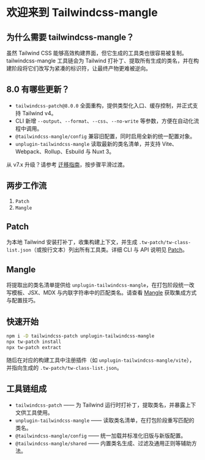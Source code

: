 
# 欢迎来到 Tailwindcss-mangle
 
## 为什么需要 tailwindcss-mangle？

虽然 Tailwind CSS 能够高效构建界面，但它生成的工具类也很容易被复制。tailwindcss-mangle 工具链会为 Tailwind 打补丁、提取所有生成的类名，并在构建阶段将它们改写为紧凑的标识符，让最终产物更难被逆向。

## 8.0 有哪些更新？

- `tailwindcss-patch@8.0.0` 全面重构，提供类型化入口、缓存控制，并正式支持 Tailwind v4。
- CLI 新增 `--output`、`--format`、`--css`、`--no-write` 等参数，方便在自动化流程中调用。
- `@tailwindcss-mangle/config` 兼容旧配置，同时启用全新的统一配置对象。
- `unplugin-tailwindcss-mangle` 读取最新的类名清单，并支持 Vite、Webpack、Rollup、Esbuild 与 Nuxt 3。

<Callout type="info">
从 v7.x 升级？请参考 <a href="https://github.com/icebreaker/tailwindcss-mangle/blob/main/packages/tailwindcss-patch/MIGRATION.md" target="_blank" rel="noreferrer">迁移指南</a>，按步骤平滑过渡。
</Callout>

## 两步工作流

1. `Patch`
2. `Mangle`

## Patch

为本地 Tailwind 安装打补丁，收集构建上下文，并生成 `.tw-patch/tw-class-list.json`（或按行文本）列出所有工具类。详细 CLI 与 API 说明见 [Patch](./patch)。

## Mangle

将提取出的类名清单提供给 `unplugin-tailwindcss-mangle`，在打包阶段统一改写模板、JSX、MDX 与内联字符串中的匹配类名。请查看 [Mangle](./mangle) 获取集成方式与配置技巧。

## 快速开始

```sh npm2yarn
npm i -D tailwindcss-patch unplugin-tailwindcss-mangle
npx tw-patch install
npx tw-patch extract
```

随后在对应的构建工具中注册插件（如 `unplugin-tailwindcss-mangle/vite`），并指向生成的 `.tw-patch/tw-class-list.json`。

## 工具链组成

- `tailwindcss-patch` —— 为 Tailwind 运行时打补丁，提取类名，并暴露上下文供工具使用。
- `unplugin-tailwindcss-mangle` —— 读取类名清单，在打包阶段重写匹配的类名。
- `@tailwindcss-mangle/config` —— 统一加载并标准化旧版与新版配置。
- `@tailwindcss-mangle/shared` —— 内置类名生成、过滤及通用正则等辅助方法。

